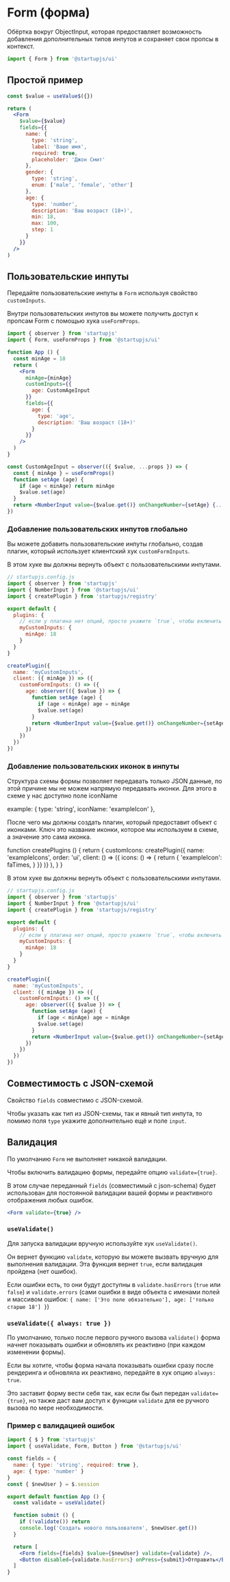 
# Form (форма)

Обёртка вокруг ObjectInput, которая предоставляет возможность добавления дополнительных типов инпутов и сохраняет свои пропсы в контекст.

```jsx
import { Form } from '@startupjs/ui'
```

## Простой пример

```jsx example
const $value = useValue$({})

return (
  <Form
    $value={$value}
    fields={{
      name: {
        type: 'string',
        label: 'Ваше имя',
        required: true,
        placeholder: 'Джон Смит'
      },
      gender: {
        type: 'string',
        enum: ['male', 'female', 'other']
      },
      age: {
        type: 'number',
        description: 'Ваш возраст (18+)',
        min: 18,
        max: 100,
        step: 1
      }
    }}
  />
)
```

## Пользовательские инпуты

Передайте пользовательские инпуты в `Form` используя свойство `customInputs`.

Внутри пользовательских инпутов вы можете получить доступ к пропсам Form с помощью хука `useFormProps`.

```jsx
import { observer } from 'startupjs'
import { Form, useFormProps } from '@startupjs/ui'

function App () {
  const minAge = 18
  return (
    <Form
      minAge={minAge}
      customInputs={{
        age: CustomAgeInput
      }}
      fields={{
        age: {
          type: 'age',
          description: 'Ваш возраст (18+)'
        }
      }}
    />
  )
}

const CustomAgeInput = observer(({ $value, ...props }) => {
  const { minAge } = useFormProps()
  function setAge (age) {
    if (age < minAge) return minAge
    $value.set(age)
  }
  return <NumberInput value={$value.get()} onChangeNumber={setAge} {...props} />
})
```

### Добавление пользовательских инпутов глобально

Вы можете добавить пользовательские инпуты глобально, создав плагин, который использует клиентский хук `customFormInputs`.

В этом хуке вы должны вернуть объект с пользовательскими инпутами.

```jsx
// startupjs.config.js
import { observer } from 'startupjs'
import { NumberInput } from '@startupjs/ui'
import { createPlugin } from 'startupjs/registry'

export default {
  plugins: {
    // если у плагина нет опций, просто укажите `true`, чтобы включить плагин.
    myCustomInputs: {
      minAge: 18
    }
  }
}

createPlugin({
  name: 'myCustomInputs',
  client: ({ minAge }) => ({
    customFormInputs: () => ({
      age: observer(({ $value }) => {
        function setAge (age) {
          if (age < minAge) age = minAge
          $value.set(age)
        }
        return <NumberInput value={$value.get()} onChangeNumber={setAge} />
      })
    })
  })
})
```

### Добавление пользовательских иконок в инпуты

Структура схемы формы позволяет передавать только JSON данные, по этой причине мы не можем напрямую передавать иконки.
Для этого в схеме у нас доступно поле iconName

example: {
  type: 'string',
  iconName: 'exampleIcon'
},

После чего мы должны создать плагин, который предоставит объект с иконками. Ключ это название иконки, которое мы используем в схеме, а значение это сама иконка.

function createPlugins () {
  return {
    customIcons: createPlugin({
      name: 'exampleIcons',
      order: 'ui',
      client: () => ({
        icons: () => {
          return {
            'exampleIcon': faTimes,
          }
        }}
      )}
    ),
  }
}

В этом хуке вы должны вернуть объект с пользовательскими инпутами.

```jsx
// startupjs.config.js
import { observer } from 'startupjs'
import { NumberInput } from '@startupjs/ui'
import { createPlugin } from 'startupjs/registry'

export default {
  plugins: {
    // если у плагина нет опций, просто укажите `true`, чтобы включить плагин.
    myCustomInputs: {
      minAge: 18
    }
  }
}

createPlugin({
  name: 'myCustomInputs',
  client: ({ minAge }) => ({
    customFormInputs: () => ({
      age: observer(({ $value }) => {
        function setAge (age) {
          if (age < minAge) age = minAge
          $value.set(age)
        }
        return <NumberInput value={$value.get()} onChangeNumber={setAge} />
      })
    })
  })
})
```

## Совместимость с JSON-схемой

Свойство `fields` совместимо с JSON-схемой.

Чтобы указать как тип из JSON-схемы, так и явный тип инпута, то помимо поля `type` укажите дополнительно ещё и поле `input`.

## Валидация

По умолчанию `Form` не выполняет никакой валидации.

Чтобы включить валидацию формы, передайте опцию `validate={true}`.

В этом случае переданный `fields` (совместимый с json-schema) будет использован для постоянной валидации вашей формы и реактивного отображения любых ошибок.

```jsx
<Form validate={true} />
```

### `useValidate()`

Для запуска валидации вручную используйте хук `useValidate()`.

Он вернет функцию `validate`, которую вы можете вызвать вручную для выполнения валидации. Эта функция вернет `true`, если валидация пройдена (нет ошибок).

Если ошибки есть, то они будут доступны в `validate.hasErrors` (`true` или `false`) и `validate.errors` (сами ошибки в виде объекта с именами полей и массивом ошибок: `{ name: ['Это поле обязательно'], age: ['только старше 18'] }`)

### `useValidate({ always: true })`

По умолчанию, только после первого ручного вызова `validate()` форма начнет показывать ошибки и обновлять их реактивно (при каждом изменении формы).

Если вы хотите, чтобы форма начала показывать ошибки сразу после рендеринга и обновляла их реактивно, передайте в хук опцию `always: true`.

Это заставит форму вести себя так, как если бы был передан `validate={true}`, но также даст вам доступ к функции `validate` для ее ручного вызова по мере необходимости.

### Пример с валидацией ошибок

```jsx
import { $ } from 'startupjs'
import { useValidate, Form, Button } from '@startupjs/ui'

const fields = {
  name: { type: 'string', required: true },
  age: { type: 'number' }
}
const { $newUser } = $.session

export default function App () {
  const validate = useValidate()

  function submit () {
    if (!validate()) return
    console.log('Создать нового пользователя', $newUser.get())
  }

  return [
    <Form fields={fields} $value={$newUser} validate={validate} />,
    <Button disabled={validate.hasErrors} onPress={submit}>Отправить</Button>
  ]
}
```

